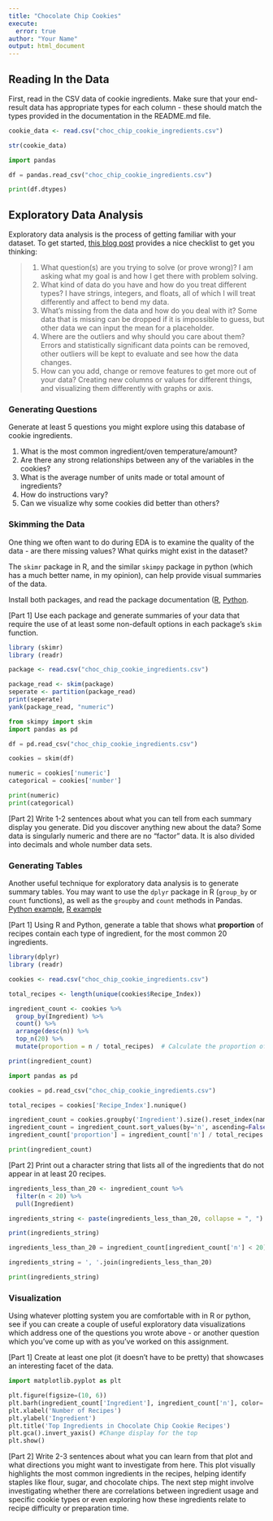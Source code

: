```yaml
---
title: "Chocolate Chip Cookies"
execute:
  error: true
author: "Your Name"
output: html_document
---
```


## Reading In the Data

First, read in the CSV data of cookie ingredients.
Make sure that your end-result data has appropriate types for each column - these should match the types provided in the documentation in the README.md file.

```r
cookie_data <- read.csv("choc_chip_cookie_ingredients.csv")

str(cookie_data)
```

```python
import pandas

df = pandas.read_csv("choc_chip_cookie_ingredients.csv")

print(df.dtypes)
```


## Exploratory Data Analysis

Exploratory data analysis is the process of getting familiar with your dataset. To get started, [this blog post](https://www.mrdbourke.com/a-gentle-introduction-to-exploratory-data-analysis/) provides a nice checklist to get you thinking:

> 1.  What question(s) are you trying to solve (or prove wrong)?
I am asking what my goal is and how I get there with problem solving.
> 2.  What kind of data do you have and how do you treat different types?
I have strings, integers, and floats, all of which I will treat differently and affect to bend my data.
> 3.  What's missing from the data and how do you deal with it?
Some data that is missing can be dropped if it is impossible to guess, but other data we can input the mean for a placeholder.
> 4.  Where are the outliers and why should you care about them?
Errors and statistically significant data points can be removed, other outliers will be kept to evaluate and see how the data changes.
> 5.  How can you add, change or remove features to get more out of your data?
Creating new columns or values for different things, and visualizing them differently with graphs or axis.

### Generating Questions

Generate at least 5 questions you might explore using this database of cookie ingredients.

1. What is the most common ingredient/oven temperature/amount?
2. Are there any strong relationships between any of the variables in the cookies?
3. What is the average number of units made or total amount of ingredients?
4. How do instructions vary?
5. Can we visualize why some cookies did better than others?


### Skimming the Data

One thing we often want to do during EDA is to examine the quality of the data - are there missing values? What quirks might exist in the dataset?

The `skimr` package in R, and the similar `skimpy` package in python (which has a much better name, in my opinion), can help provide visual summaries of the data. 

Install both packages, and read the package documentation ([R](https://cran.r-project.org/web/packages/skimr/vignettes/skimr.html), [Python](https://pypi.org/project/skimpy/).

[Part 1] Use each package and generate summaries of your data that require the use of at least some non-default options in each package's `skim` function.


```r
library (skimr)
library (readr)

package <- read.csv("choc_chip_cookie_ingredients.csv")

package_read <- skim(package)
seperate <- partition(package_read)
print(seperate)
yank(package_read, "numeric")
```

```python
from skimpy import skim
import pandas as pd

df = pd.read_csv("choc_chip_cookie_ingredients.csv")

cookies = skim(df)

numeric = cookies['numeric']
categorical = cookies['number']

print(numeric)
print(categorical)
```

[Part 2] Write 1-2 sentences about what you can tell from each summary display you generate. Did you discover anything new about the data?
Some data is singularly numeric and there are no "factor" data. It is also divided into decimals and whole number data sets.

### Generating Tables

Another useful technique for exploratory data analysis is to generate summary tables. 
You may want to use the `dplyr` package in R (`group_by` or `count` functions), as well as the `groupby` and `count` methods in Pandas. [Python example](https://sparkbyexamples.com/pandas/pandas-groupby-count-examples/), [R example](https://dplyr.tidyverse.org/reference/count.html)

[Part 1] Using R and Python, generate a table that shows what **proportion** of recipes contain each type of ingredient, for the most common 20 ingredients.
```r
library(dplyr)
library (readr)

cookies <- read.csv("choc_chip_cookie_ingredients.csv")

total_recipes <- length(unique(cookies$Recipe_Index))

ingredient_count <- cookies %>%
  group_by(Ingredient) %>%
  count() %>%
  arrange(desc(n)) %>%
  top_n(20) %>%
  mutate(proportion = n / total_recipes)  # Calculate the proportion of recipes containing each ingredient

print(ingredient_count)
```

```python
import pandas as pd

cookies = pd.read_csv("choc_chip_cookie_ingredients.csv")

total_recipes = cookies['Recipe_Index'].nunique()

ingredient_count = cookies.groupby('Ingredient').size().reset_index(name='n')
ingredient_count = ingredient_count.sort_values(by='n', ascending=False).head(20)
ingredient_count['proportion'] = ingredient_count['n'] / total_recipes

print(ingredient_count)
```
[Part 2] Print out a character string that lists all of the ingredients that do not appear in at least 20 recipes.
```r
ingredients_less_than_20 <- ingredient_count %>%
  filter(n < 20) %>%
  pull(Ingredient)

ingredients_string <- paste(ingredients_less_than_20, collapse = ", ")

print(ingredients_string)
```

```python
ingredients_less_than_20 = ingredient_count[ingredient_count['n'] < 20]['Ingredient']

ingredients_string = ', '.join(ingredients_less_than_20)

print(ingredients_string)
```

### Visualization

Using whatever plotting system you are comfortable with in R or python, see if you can create a couple of useful exploratory data visualizations which address one of the questions you wrote above - or another question which you've come up with as you've worked on this assignment.

[Part 1] Create at least one plot (it doesn't have to be pretty) that showcases an interesting facet of the data.
```python
import matplotlib.pyplot as plt

plt.figure(figsize=(10, 6))
plt.barh(ingredient_count['Ingredient'], ingredient_count['n'], color='skyblue')
plt.xlabel('Number of Recipes')
plt.ylabel('Ingredient')
plt.title('Top Ingredients in Chocolate Chip Cookie Recipes')
plt.gca().invert_yaxis() #Change display for the top
plt.show()
```
[Part 2] Write 2-3 sentences about what you can learn from that plot and what directions you might want to investigate from here.
This plot visually highlights the most common ingredients in the recipes, helping identify staples like flour, sugar, and chocolate chips. The next step might involve investigating whether there are correlations between ingredient usage and specific cookie types or even exploring how these ingredients relate to recipe difficulty or preparation time.
